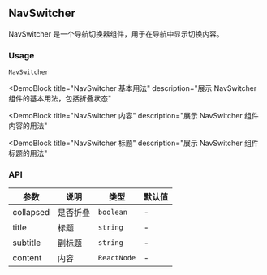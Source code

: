 
## NavSwitcher

NavSwitcher 是一个导航切换器组件，用于在导航中显示切换内容。

### Usage

`NavSwitcher`

<DemoBlock
  title="NavSwitcher 基本用法"
  description="展示 NavSwitcher 组件的基本用法，包括折叠状态"
>
  <Basic />
</DemoBlock>

<DemoBlock
  title="NavSwitcher 内容"
  description="展示 NavSwitcher 组件内容的用法"
>
  <WithContent />
</DemoBlock>

<DemoBlock
  title="NavSwitcher 标题"
  description="展示 NavSwitcher 组件标题的用法"
>
  <WithTitle />
</DemoBlock>

### API

| 参数 | 说明 | 类型 | 默认值 |
| --- | --- | --- | --- |
| collapsed | 是否折叠 | `boolean` | - |
| title | 标题 | `string` | - |
| subtitle | 副标题 | `string` | - |
| content | 内容 | `ReactNode` | - | 